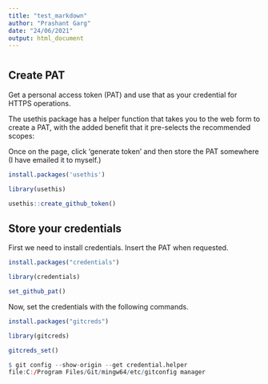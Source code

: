 ```yaml
---
title: "test_markdown"
author: "Prashant Garg"
date: "24/06/2021"
output: html_document
---
```


# 

## Create PAT
Get a personal access token (PAT) and use that as your credential for HTTPS operations.

The usethis package has a helper function that takes you to the web form to create a PAT, with the added benefit that it pre-selects the recommended scopes:

Once on the page, click 'generate token' and then store the PAT somewhere 
(I have emailed it to myself.)

```r
install.packages('usethis')

library(usethis)

usethis::create_github_token()
```


## Store your credentials

First we need to install credentials.
Insert the PAT when requested.

```r
install.packages("credentials")

library(credentials)

set_github_pat()
```

Now, set the credentials with the following commands.

```r
install.packages("gitcreds")

library(gitcreds)

gitcreds_set()
```


```r
$ git config --show-origin --get credential.helper
file:C:/Program Files/Git/mingw64/etc/gitconfig manager
```

